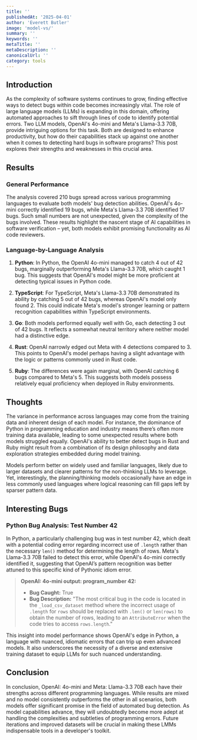 ```yaml
---
title: ''
publishedAt: '2025-04-01'
author: 'Everett Butler'
image: 'model-vs/'
summary: ''
keywords: ''
metaTitle: ''
metaDescription: ''
canonicalUrl: ''
category: tools
---
```


## Introduction

As the complexity of software systems continues to grow, finding effective ways to detect bugs within code becomes increasingly vital. The role of large language models (LLMs) is expanding in this domain, offering automated approaches to sift through lines of code to identify potential errors. Two LLM models, OpenAI's 4o-mini and Meta's Llama-3.3 70B, provide intriguing options for this task. Both are designed to enhance productivity, but how do their capabilities stack up against one another when it comes to detecting hard bugs in software programs? This post explores their strengths and weaknesses in this crucial area.

## Results

### General Performance

The analysis covered 210 bugs spread across various programming languages to evaluate both models' bug detection abilities. OpenAI's 4o-mini correctly identified 19 bugs, while Meta's Llama-3.3 70B identified 17 bugs. Such small numbers are not unexpected, given the complexity of the bugs involved. These results highlight the nascent stage of AI capabilities in software verification – yet, both models exhibit promising functionality as AI code reviewers.

### Language-by-Language Analysis

1. **Python**: In Python, the OpenAI 4o-mini managed to catch 4 out of 42 bugs, marginally outperforming Meta's Llama-3.3 70B, which caught 1 bug. This suggests that OpenAI's model might be more proficient at detecting typical issues in Python code.

2. **TypeScript**: For TypeScript, Meta's Llama-3.3 70B demonstrated its ability by catching 5 out of 42 bugs, whereas OpenAI's model only found 2. This could indicate Meta's model's stronger learning or pattern recognition capabilities within TypeScript environments.

3. **Go**: Both models performed equally well with Go, each detecting 3 out of 42 bugs. It reflects a somewhat neutral territory where neither model had a distinctive edge.

4. **Rust**: OpenAI narrowly edged out Meta with 4 detections compared to 3. This points to OpenAI's model perhaps having a slight advantage with the logic or patterns commonly used in Rust code.

5. **Ruby**: The differences were again marginal, with OpenAI catching 6 bugs compared to Meta's 5. This suggests both models possess relatively equal proficiency when deployed in Ruby environments.

## Thoughts

The variance in performance across languages may come from the training data and inherent design of each model. For instance, the dominance of Python in programming education and industry means there’s often more training data available, leading to some unexpected results where both models struggled equally. OpenAI's ability to better detect bugs in Rust and Ruby might result from a combination of its design philosophy and data exploration strategies embedded during model training.

Models perform better on widely used and familiar languages, likely due to larger datasets and clearer patterns for the non-thinking LLMs to leverage. Yet, interestingly, the planning/thinking models occasionally have an edge in less commonly used languages where logical reasoning can fill gaps left by sparser pattern data.

## Interesting Bugs

### Python Bug Analysis: Test Number 42

In Python, a particularly challenging bug was in test number 42, which dealt with a potential coding error regarding incorrect use of `.length` rather than the necessary `len()` method for determining the length of rows. Meta's Llama-3.3 70B failed to detect this error, while OpenAI's 4o-mini correctly identified it, suggesting that OpenAI’s pattern recognition was better attuned to this specific kind of Pythonic idiom error.

> **OpenAI: 4o-mini output: program_number 42:**
> 
> - **Bug Caught:** True
> - **Bug Description:** "The most critical bug in the code is located in the `_load_csv_dataset` method where the incorrect usage of `.length` for `rows` should be replaced with `.len()` or `len(rows)` to obtain the number of rows, leading to an `AttributeError` when the code tries to access `rows.length`."

This insight into model performance shows OpenAI's edge in Python, a language with nuanced, idiomatic errors that can trip up even advanced models. It also underscores the necessity of a diverse and extensive training dataset to equip LLMs for such nuanced understanding.

## Conclusion

In conclusion, OpenAI: 4o-mini and Meta: Llama-3.3 70B each have their strengths across different programming languages. While results are mixed and no model consistently outperforms the other in all scenarios, both models offer significant promise in the field of automated bug detection. As model capabilities advance, they will undoubtedly become more adept at handling the complexities and subtleties of programming errors. Future iterations and improved datasets will be crucial in making these LMMs indispensable tools in a developer's toolkit.